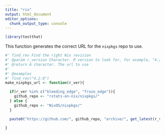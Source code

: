 ```yaml
---
title: "rix"
output: html_document
editor_options:
  chunk_output_type: console
---
```


```r
library(testthat)
```

This function generates the correct URL for the `nixpkgs` repo to use.

```r
#' find_rev Find the right Nix revision
#' @param r_version Character. R version to look for, for example, "4.2.0". If a nixpkgs revision is provided instead, this gets returned.
#' @return A character. The url to use
#'
#' @examples
#' find_rev("4.2.0")
make_nixpkgs_url <- function(r_ver){

  if(r_ver %in% c("bleeding_edge", "froze_edge")){
    github_repo <- "rstats-on-nix/nixpkgs/"
  } else {
    github_repo <- "NixOS/nixpkgs/"
  }

  paste0("https://github.com/", github_repo, "archive/", get_latest(r_ver), ".tar.gz")

}

```
